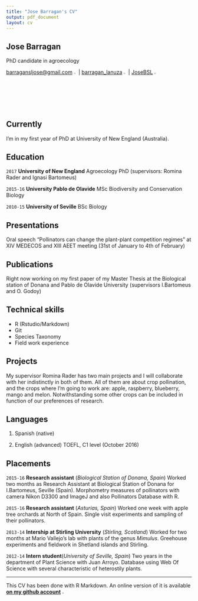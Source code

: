 ```yaml
---
title: "Jose Barragan's CV"
output: pdf_document
layout: cv
---
```


## Jose Barragan
PhD candidate in agroecology 

[barragansljose@gmail.com](https://mail.google.com/mail/u/0/#inbox) ![](gmaillogo1.png){ width=2.5% }| [barragan_lanuza](https://twitter.com/?lang=es) ![](twitterlogo1.png){ width=2.5% }|
[JoseBSL](https://github.com/JoseBSL) ![](githublogo.png){ width=2.5% }



## Currently

I'm in my first year of PhD at University of New England (Australia).


## Education

`2017`
__University of New England__ Agroecology PhD (supervisors: Romina Rader and Ignasi Bartomeus)

`2015-16`
__University Pablo de Olavide__ MSc Biodiversity and Conservation Biology 

`2010-15`
__University of Seville__ BSc Biology 


## Presentations

Oral speech "Pollinators can change the plant-plant competition regimes" at XIV MEDECOS and XIII AEET meeting (31st of January to 4th of February)


## Publications

Right now working on my first paper of my Master Thesis at the Biological station of Donana and Pablo de Olavide University (supervisors I.Bartomeus and O. Godoy)

## Technical skills

* R (Rstudio/Markdown)
* Git
* Species Taxonomy 
* Field work experience 


## Projects

My supervisor Romina Rader has two main projects and I will collaborate with her indistinctly in both of them. All of them are about crop pollination, and the crops where I'm going to work are: apple, raspberry, blueberry, mango and melon. Notwithstanding some other crops can be included in function of our preferences of research.


## Languages 

1. Spanish (native)

2. English (advanced) TOEFL, C1 level (October 2016) 


## Placements

`2015-16`
__Research assistant__ (_Biological Station of Donana, Spain_)
Worked two months as Research Assistant at Biological Station of Donana for I.Bartomeus, Seville (Spain). Morphometry measures of pollinators with camera Nikon D3300 and ImageJ and also Pollinators Database with R. 

`2015-16`
__Research assistant__ (_Asturias, Spain_)
Worked one week with apple tree orchards at North of Spain. Single visit experiments and sampling of their pollinators.

`2013-14`
__Intership at Stirling University__ (_Stirling, Scotland_)
Worked for two months at Mario Vallejo's lab with plants of the genus _Mimulus_. Greehouse experiments and fieldwork in Shetland islands and Stirling.

`2012-14`
__Intern student__(_University of Seville, Spain_)
Two years in the department of Plant Science with Juan Arroyo. Database using Web Of Science with several characteristic of heterostily plants. 

-----

This CV has been done with R Markdown. An online version of it is available [__on my github account__](https://github.com/JoseBSL/CV/blob/master/cv.Rmd) ![](githublogo.png){ width=2.5% }










